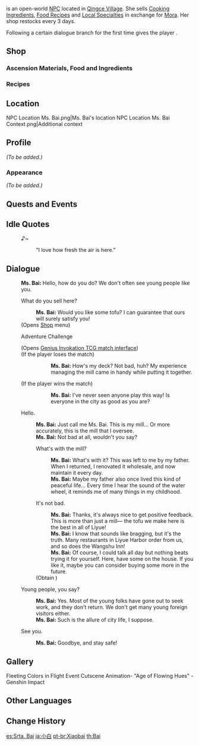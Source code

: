 {{Meta
<!-- Remove this template after adding the missing info -->
|missing_NPC_profile  = yes
}}
{{Character Infobox
|type             = Open-World NPC
|image            = NPC Ms. Bai.png
|region           = Liyue
|location         = Liyue
|affiliation      = Qingce Village
|title            = Miller
|dialoguereward   = {{card|Tofu|8}}
}}
{{Lang|'''Ms. Bai'''|zh=小白|zh_rm=Xiǎo Bái}} is an open-world [[NPC]] located in [[Qingce Village]]. She sells [[Cooking Ingredient]]s, [[Recipe|Food Recipes]] and [[Local Specialty|Local Specialties]] in exchange for [[Mora]]. Her shop restocks every 3 days.

Following a certain dialogue branch for the first time gives the player {{Item|Tofu|20|x=8}}.

==Shop==
===Ascension Materials, Food and Ingredients===
{{Shop/Header|note=Refreshes|total=1|vendor=Ms. Bai}}
{{Shop|Qingce Stir Fry|6,150|2|note=Daily|total=1}}
{{Shop|Tofu|120|10|note=Every 3 Days|total=1}}
{{Shop|Almond|150|10|note=Every 3 Days|total=1}}
{{Shop|Silk Flower|1,000|5|note=Every 3 Days|total=1}}
{{Shop|Glaze Lily|50,000|3|note=Monthly|total=1}}
{{Shop/Footer|note=&#32;|total=170,000}}

===Recipes===
{{Shop/Header|note=Required<br>[[Adventure Rank]]|total=1|vendor=Ms. Bai}}
{{Shop|Recipe|2,500|1|note=1|specific=Recipe: Noodles with Mountain Delicacies|total=1}}
{{Shop|Recipe|5,000|1|note=1|specific=Recipe: Qingce Stir Fry|total=1}}
{{Shop|Recipe|5,000|1|note=1|specific=Recipe: Jueyun Guoba|total=1}}
{{Shop/Footer|note=&#32;|total=12,500}}

==Location==
<gallery>
NPC Location Ms. Bai.png|Ms. Bai's location
NPC Location Ms. Bai Context.png|Additional context
</gallery>

==Profile==
<!-- detailed story/lore information goes here -->
''(To be added.)''

===Appearance===
''(To be added.)''

==Quests and Events==
{{Quests and Events}}

==Idle Quotes==
{{Dialogue Start}}
:{{DIcon|Idle}} ♪~
::{{A|VO Ms. Bai 01.ogg}} "I love how fresh the air is here."
{{Dialogue End}}

==Dialogue==
{{Dialogue Start}}
:'''Ms. Bai:''' Hello, how do you do? We don't often see young people like you.
:{{DIcon|Shop}} What do you sell here?
::'''Ms. Bai:''' Would you like some tofu? I can guarantee that ours will surely satisfy you!
:;(Opens [[#Shop|Shop]] menu)
:{{DIcon|TCG}} Adventure Challenge
:;(Opens [[Genius Invokation TCG/Stage/Ms. Bai/Bounties of the Bodyguard|Genius Invokation TCG match interface]])
:;(If the player loses the match)
:::'''Ms. Bai:''' How's my deck? Not bad, huh? My experience managing the mill came in handy while putting it together.
:;(If the player wins the match)
:::'''Ms. Bai:''' I've never seen anyone play this way! Is everyone in the city as good as you are?
:{{DIcon}} Hello.
::'''Ms. Bai:''' Just call me Ms. Bai. This is my mill... Or more accurately, this is the mill that I oversee.
::'''Ms. Bai:''' Not bad at all, wouldn't you say?
::{{DIcon}} What's with the mill?
:::'''Ms. Bai:''' What's with it? This was left to me by my father. When I returned, I renovated it wholesale, and now maintain it every day.
:::'''Ms. Bai:''' Maybe my father also once lived this kind of peaceful life... Every time I hear the sound of the water wheel, it reminds me of many things in my childhood.
::{{DIcon|Reward}} It's not bad.
:::'''Ms. Bai:''' Thanks, it's always nice to get positive feedback. This is more than just a mill&mdash; the tofu we make here is the best in all of Liyue!
:::'''Ms. Bai:''' I know that sounds like bragging, but it's the truth. Many restaurants in Liyue Harbor order from us, and so does the Wangshu Inn!
:::'''Ms. Bai:''' Of course, I could talk all day but nothing beats trying it for yourself. Here, have some on the house. If you like it, maybe you can consider buying some more in the future.
::;(Obtain {{Item|Tofu|20|x=8}})
:{{DIcon}} Young people, you say?
::'''Ms. Bai:''' Yes. Most of the young folks have gone out to seek work, and they don't return. We don't get many young foreign visitors either.
::'''Ms. Bai:''' Such is the allure of city life, I suppose.
:{{DIcon}} See you.
::'''Ms. Bai:''' Goodbye, and stay safe!
{{Dialogue End}}

==Gallery==
<gallery>
Fleeting Colors in Flight Event Cutscene Animation- "Age of Flowing Hues" - Genshin Impact
</gallery>

==Other Languages==
{{Other Languages
|default_hidden = 1
|en       = Ms. Bai
|zhs      = 小白
|zhs_rm   = Xiǎo Bái
|zht      = 小白
|zht_rm   = Xiǎo Bái
|ja       = 小白
|ja_rm    = Shou Haku{{Assumed}}
|ko       = 소백
|ko_rm    = So Baek
|es       = Srta. Bai
|fr       = Xiaobai
|ru       = Мисс Бай
|th       = Bai
|vi       = {{tt|Xiaobai|小白}}
|de       = Fräulein Bai
|id       = Nona Bai
|pt       = Xiaobai
|tr       = Bayan Bai
|it       = Signorina Bai
}}

==Change History==
{{Change History|1.0}}

[[es:Srta. Bai]]
[[ja:小白]]
[[pt-br:Xiaobai]]
[[th:Bai]]